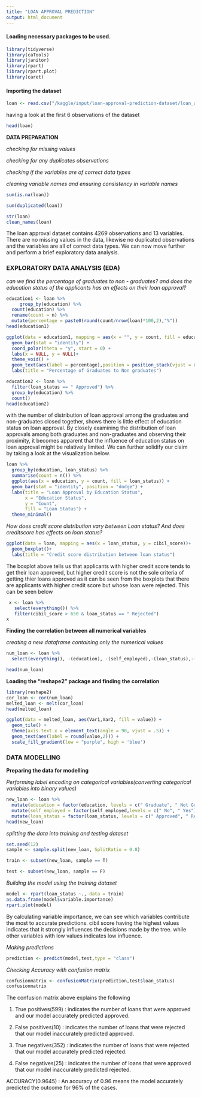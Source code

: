 ```yaml
---
title: "LOAN APPROVAL PREDICTION"
output: html_document
---
```


#### Loading necessary packages to be used.


```r
library(tidyverse)
library(caTools)
library(janitor)
library(rpart)
library(rpart.plot)
library(caret)
```

#### Importing the dataset

```r
loan <- read.csv("/kaggle/input/loan-approval-prediction-dataset/loan_approval_dataset.csv")

```

having a look at the first 6 observations of the dataset
```r
head(loan)
```

  **DATA PREPARATION**

*checking for missing values*

*checking for any duplicates observations*

*checking if the variables are of correct data types*

*cleaning variable names and ensuring consistency in variable names*

```r
sum(is.na(loan))

sum(duplicated(loan))

str(loan)
clean_names(loan)

```

The loan approval dataset contains 4269 observations and 13 variables. There are no missing values in the data, likewise no  duplicated observations and the variables are all of correct data types. We can now move further and perform a brief exploratory data analysis.

### EXPLORATORY DATA ANALYSIS (EDA)

*can we find the percentage of graduates to non - graduates? and does the education status of the applicants has an effects on their loan approval?*

```r
education1 <- loan %>% 
     group_by(education) %>% 
  count(education) %>%
  rename(count = n) %>% 
  mutate(percentage = paste0(round(count/nrow(loan)*100,2),"%"))
head(education1)
```

```r
ggplot(data = education1, mapping = aes(x = "", y = count, fill = education))+
  geom_bar(stat = "identity") +
  coord_polar(theta = "y", start = 0) +
  labs(x = NULL, y = NULL)+
  theme_void() +
  geom_text(aes(label = percentage),position = position_stack(vjust = 0.5)) +
  labs(title = "Percentage of Graduates to Non graduates")
```


```r
education2 <- loan %>%
  filter(loan_status == " Approved") %>%
  group_by(education) %>% 
  count()
head(education2)
```

with the number of distribution of loan approval among the graduates and non-graduates closed together, shows there is little effect of education status on loan approval.
By closely examining the distribution of loan approvals among both graduates and non-graduates and observing their proximity, it becomes apparent that the influence of education status on loan approval might be relatively limited. We can further solidify our claim by taking a look at the visualization below.

```r

loan %>%
  group_by(education, loan_status) %>%
  summarise(count = n()) %>%
  ggplot(aes(x = education, y = count, fill = loan_status)) +
  geom_bar(stat = "identity", position = "dodge") +
  labs(title = "Loan Approval by Education Status",
       x = "Education Status",
       y = "Count",
       fill = "Loan Status") +
  theme_minimal()

```


 *How does credit score distribution vary between Loan status? And does creditscore has effects on loan status?*
 
```r
ggplot(data = loan, mapping = aes(x = loan_status, y = cibil_score))+
  geom_boxplot()+
  labs(title = "Credit score distribution between loan status")
```

The boxplot above tells us that applicants with higher credit score tends to get their loan approved, but higher credit score is not the sole criteria of getting thier loans approved as it can be seen from the boxplots that there are applicants with higher credit score but whose loan were rejected. This can be seen below
```r
 x <- loan %>%
   select(everything()) %>% 
   filter(cibil_score > 650 & loan_status == " Rejected")
x
```


**Finding the correlation between all numerical variables**

*creating a new dataframe containing only the numerical values*
```r
num_loan <- loan %>% 
  select(everything(), -(education), -(self_employed),-(loan_status),-(loan_id))

head(num_loan)

```

**Loading the "reshape2" package and finding the correlation**
```r
library(reshape2)
cor_loan <- cor(num_loan)
melted_loan <- melt(cor_loan)
head(melted_loan)

```

```r
ggplot(data = melted_loan, aes(Var1,Var2, fill = value)) +
  geom_tile() +
  theme(axis.text.x = element_text(angle = 90, vjust = .5)) +
  geom_text(aes(label = round(value,2))) +
  scale_fill_gradient(low = "purple", high = 'blue')

```

### DATA MODELLING

  **Preparing the data for modelling**

*Performing label encoding on categorical variables(converting categorical variables into binary values)*
```r
new_loan <- loan %>% 
  mutate(education = factor(education, levels = c(" Graduate", " Not Graduate"),ordered = TRUE,labels = c(1,0))) %>% 
  mutate(self_employed = factor(self_employed,levels = c(" No", " Yes"),ordered = TRUE,labels = c(0,1))) %>% 
  mutate(loan_status = factor(loan_status, levels = c(" Approved", " Rejected"),ordered = TRUE, labels = c(1,0)))
head(new_loan)
```

*splitting the data into training and testing dataset*
```r
set.seed(12)
sample <- sample.split(new_loan, SplitRatio = 0.8)

train <- subset(new_loan, sample == T)

test <- subset(new_loan, sample == F)
```

*Building the model using the training dataset*
```r
model <- rpart(loan_status ~., data = train)
as.data.frame(model$variable.importance)
rpart.plot(model)

```

By calculating variable importance, we can see which variables contribute the most to accurate predictions. cibil score having the highest values indicates that it strongly influences the decisions made by the tree. while other variables with low values indicates low influence.

*Making predictions*

```r
prediction <- predict(model,test,type = "class")
```

*Checking Accuracy with confusion matrix*
```r
confusionmatrix <- confusionMatrix(prediction,test$loan_status)
confusionmatrix
```

The confusion matrix above explains the following

1. True positives(599) : indicates the number of loans that were approved and our model accurately predicted approved.

2. False positives(10) : indicates the number of loans that were rejected that our model inaccurately predicted approved.

3. True negatives(352) : indicates the number of loans that were rejected that our model accurately predicted rejected.

4. False negatives(25) : indicates the number of loans that were approved that our model inaccurately predicted rejected.

ACCURACY(0.9645) : An accuracy of 0.96 means the model accurately predicted the outcome for 96% of the cases.






